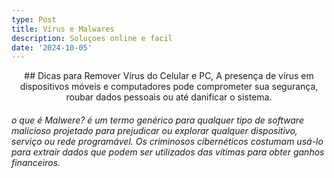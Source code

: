 ```yaml
---
type: Post
title: Vírus e Malwares
description: Soluçoes online e facil
date: '2024-10-05'
---
```

<div style="text-align: center">## Dicas para Remover Vírus do Celular e PC, A presença de vírus em dispositivos móveis e computadores pode comprometer sua segurança, roubar dados pessoais ou até danificar o sistema.</div>

###### o que é Malwere? é um termo genérico para qualquer tipo de software malicioso projetado para prejudicar ou explorar qualquer dispositivo, serviço ou rede programável. Os criminosos cibernéticos costumam usá-lo para extrair dados que podem ser utilizados das vítimas para obter ganhos financeiros.

##

